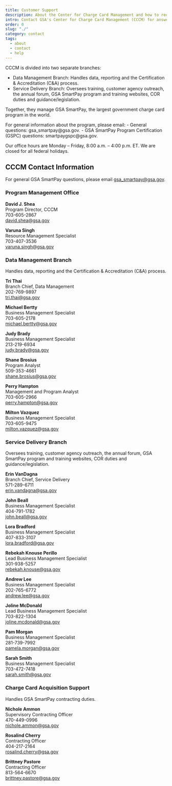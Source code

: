 ```yaml
---
title: Customer Support
description: About the Center for Charge Card Management and how to request support
intro: Contact GSA's Center for Charge Card Management (CCCM) for answers to general questions about GSA SmartPay®.
order: 0
slug: "./"
category: contact
tags:
  - about
  - contact
  - help
---
```


CCCM is divided into two separate branches: 

- Data Management Branch: Handles data, reporting and the Certification & Accreditation (C&A) process. 
- Service Delivery Branch: Oversees training, customer agency outreach, the annual forum, GSA SmartPay program and training websites, COR duties and guidance/legislation.  

Together, they manage GSA SmartPay, the largest government charge card program in the world.

<SummaryBox>
For general information about the program, please email:
- General questions: gsa_smartpay@gsa.gov.
- GSA SmartPay Program Certification (GSPC) questions: smartpaygspc@gsa.gov​.

Our office hours are Monday – Friday, 8:00 a.m. – 4:00 p.m. ET. We are closed for all federal holidays.
</SummaryBox>


## CCCM Contact Information
For general GSA SmartPay questions, please email gsa_smartpay@gsa.gov.

### Program Management Office

**David J. Shea**  
Program Director, CCCM  
703-605-2867  
david.shea@gsa.gov

**Varuna Singh**  
Resource Management Specialist  
703-407-3536  
varuna.singh@gsa.gov

### Data Management Branch
Handles data, reporting and the Certification & Accreditation (C&A) process.

**Tri Thai**  
Branch Chief, Data Management   
202-769-9897  
tri.thai@gsa.gov  

**Michael Bertty**  
Business Management Specialist  
703-605-2178  
michael.bertty@gsa.gov  

**Judy Brady**  
Business Management Specialist  
213-219-6934  
judy.brady@gsa.gov  

**Shane Brosius**  
Program Analyst  
509-353-4661  
shane.brosius@gsa.gov  

**Perry Hampton**  
Management and Program Analyst  
703-605-2966  
perry.hampton@gsa.gov  

**Milton Vazquez**  
Business Management Specialist  
703-605-9475  
milton.vazquez@gsa.gov

### Service Delivery Branch
Oversees training, customer agency outreach, the annual forum, GSA SmartPay program and training websites, COR duties and guidance/legislation.

**Erin VanDagna**  
Branch Chief, Service Delivery  
571-289-6711  
erin.vandagna@gsa.gov  

**John Beall**  
Business Management Specialist  
404-791-1782  
john.beall@gsa.gov

**Lora Bradford**  
Business Management Specialist  
407-833-3107  
lora.bradford@gsa.gov  

**Rebekah Knouse Perillo**  
Lead Business Management Specialist  
301-938-5257  
rebekah.knouse@gsa.gov  

**Andrew Lee**  
Business Management Specialist  
202-765-6772  
andrew.lee@gsa.gov  

**Joline McDonald**  
Lead Business Management Specialist  
703-822-1304  
joline.mcdonald@gsa.gov  

**Pam Morgan**  
Business Management Specialist  
281-739-7992  
pamela.morgan@gsa.gov  

**Sarah Smith**  
Business Management Specialist  
703-472-7418  
sarah.smith@gsa.gov

### Charge Card Acquisition Support
Handles GSA SmartPay contracting duties.

**Nichole Ammon**  
Supervisory Contracting Officer  
470-449-0996  
nichole.ammon@gsa.gov  

**Rosalind Cherry**  
Contracting Officer  
404-217-2164  
rosalind.cherry@gsa.gov

**Brittney Pastore**  
Contracting Officer  
813-564-6670  
brittney.pastore@gsa.gov
